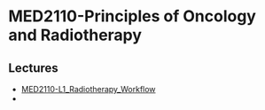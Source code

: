 =MED2110-Principles of Oncology and Radiotherapy=

==Lectures==
* [[MED2110-L1_Radiotherapy_Workflow]]
* 
